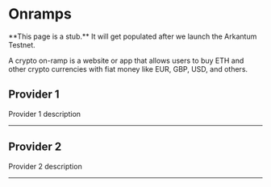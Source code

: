 
# Onramps

<Callout emoji="🚧">
  **This page is a stub.** It will get populated after we launch the Arkantum
  Testnet.
</Callout>

A crypto on-ramp is a website or app that allows users to buy ETH and other crypto currencies with fiat money like EUR, GBP, USD, and others.

## Provider 1

Provider 1 description

---

## Provider 2

Provider 2 description

---
